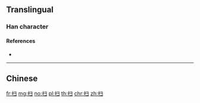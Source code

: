{{character info/new}}
{{also|掃}}
==Translingual==

===Han character===
{{Han char|rn=64|rad=手|as=03|sn=6|four=|canj=QSM|ids=⿰扌彐}}

====References====
* {{Han ref|kx=0418.141|hdz=31831.110|uh=626B|ud=25195}}

----

==Chinese==
{{zh-see|掃}}

[[fr:扫]]
[[mg:扫]]
[[no:扫]]
[[pl:扫]]
[[th:扫]]
[[chr:扫]]
[[zh:扫]]